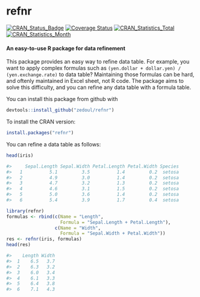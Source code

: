 # refnr

[![CRAN\_Status\_Badge](http://www.r-pkg.org/badges/version/refnr)](http://cran.r-project.org/package=refnr)
[![Coverage Status](https://img.shields.io/codecov/c/github/zedoul/refnr/master.svg)](https://codecov.io/github/zedoul/refnr?branch=master)
[![CRAN\_Statistics\_Total](http://cranlogs.r-pkg.org/badges/grand-total/refnr)](http://cran.r-project.org/package=refnr)
[![CRAN\_Statistics\_Month](http://cranlogs.r-pkg.org/badges/refnr)](http://cran.r-project.org/package=refnr)

#### An easy-to-use R package for data refinement

This package provides an easy way to refine data table.
For example, you want to apply complex formulas such as
``(yen.dollar + dollar.yen) / (yen.exchange.rate)``
to data table?
Maintaining those formulas can be hard, and oftenly maintained in Excel sheet,
not R code. The package aims to solve this difficulty, and you can refine any
data table with a formula table.

You can install this package from github with

  ```R
  devtools::install_github("zedoul/refnr")
  ```

To install the CRAN version:

  ```R
  install.packages("refnr")
  ```

You can refine a data table as follows:

  ```R
  head(iris)

  #>     Sepal.Length Sepal.Width Petal.Length Petal.Width Species
  #>   1          5.1         3.5          1.4         0.2  setosa
  #>   2          4.9         3.0          1.4         0.2  setosa
  #>   3          4.7         3.2          1.3         0.2  setosa
  #>   4          4.6         3.1          1.5         0.2  setosa
  #>   5          5.0         3.6          1.4         0.2  setosa
  #>   6          5.4         3.9          1.7         0.4  setosa

  library(refnr)
  formulas <- rbind(c(Name = "Length",
                      Formula = "Sepal.Length + Petal.Length"),
                    c(Name = "Width",
                      Formula = "Sepal.Width + Petal.Width"))
  res <- refnr(iris, formulas)
  head(res)

  #>    Length Width
  #>  1    6.5   3.7
  #>  2    6.3   3.2
  #>  3    6.0   3.4
  #>  4    6.1   3.3
  #>  5    6.4   3.8
  #>  6    7.1   4.3
  ```
